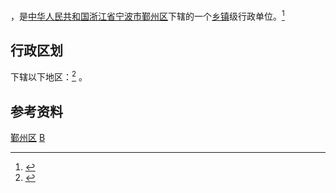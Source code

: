 {{中国乡级行政区|33/02/12/008/000}}
'''{{PAGENAMEBASE}}'''，是[[中华人民共和国|中华人民共和国]][[浙江省|浙江省]][[宁波市|宁波市]][[鄞州区|鄞州区]]下辖的一个[[乡镇|乡镇]]级行政单位。<ref>{{PRC admin/ref sgc|{{PRC admin/parent|{{{1|}}}}}}}</ref>

== 行政区划 ==
{{PAGENAMEBASE}}下辖以下地区：<ref>{{PRC admin/ref sgc|{{{1|}}}}}</ref>
{{PRC admin/children|33/02/12/008/000}}。

== 参考资料 ==
{{reflist}}

{{鄞州区行政区划}}
[[Category:宁波市街道_(行政区划)|鄞州区]]
[[Category:鄞州区行政区划|B]]
{{Ningbo-stub}}